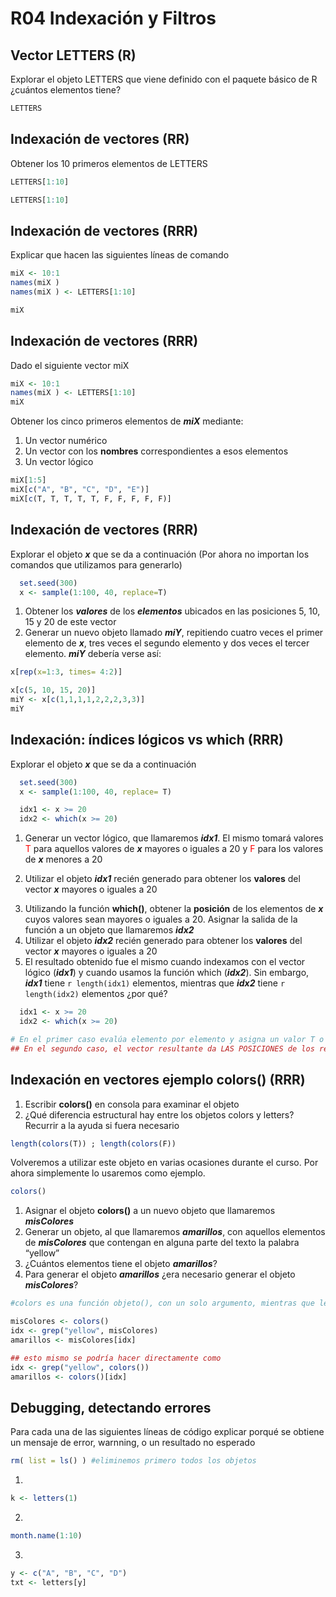 # R04 Indexación y Filtros {-}

## Vector LETTERS (R)

Explorar el objeto LETTERS que viene definido con el paquete básico de R ¿cuántos elementos tiene?

```r
LETTERS
```

## Indexación de vectores (RR)

Obtener los 10 primeros elementos de LETTERS

```r
LETTERS[1:10]
```

<!-- RTA -->

```r
LETTERS[1:10]
```


## Indexación de vectores (RRR)

Explicar que hacen las siguientes líneas de comando

``` r
miX <- 10:1
names(miX )
names(miX ) <- LETTERS[1:10]
```

```r
miX
```

## Indexación de vectores (RRR)

Dado el siguiente vector miX

``` r
miX <- 10:1
names(miX ) <- LETTERS[1:10]
miX
```

Obtener los cinco primeros elementos de **_miX_** mediante:  
  <ol>
  <li> Un vector numérico  </li>
  <li> Un vector con los **nombres** correspondientes a esos elementos  </li>
  <li> Un vector lógico  </li>
  </ol>
  
<!-- **RTA**   -->

```r
miX[1:5]
miX[c("A", "B", "C", "D", "E")]
miX[c(T, T, T, T, T, F, F, F, F, F)]
```

## Indexación de vectores (RRR)

Explorar el objeto **_x_** que se da a continuación (Por ahora no importan los comandos que utilizamos para generarlo)

```r
  set.seed(300)
  x <- sample(1:100, 40, replace=T)
```

<ol>
<li> Obtener los **_valores_** de los **_elementos_** ubicados en las posiciones 5, 10, 15 y 20 de este vector </li>
<li> Generar un nuevo objeto llamado **_miY_**, repitiendo cuatro veces el primer elemento de **_x_**, tres veces el segundo elemento y dos veces el tercer elemento. **_miY_** debería verse así:  </li>
</ol>

```r
x[rep(x=1:3, times= 4:2)]
```

<!-- **RTA**   -->

```r
x[c(5, 10, 15, 20)]
miY <- x[c(1,1,1,1,2,2,2,3,3)]
miY
```

## Indexación: índices lógicos vs which (RRR)

Explorar el objeto **_x_** que se da a continuación

```r
  set.seed(300)
  x <- sample(1:100, 40, replace= T)
```

```r
  idx1 <- x >= 20
  idx2 <- which(x >= 20)
```

<ol>
<li> Generar un vector lógico, que llamaremos **_idx1_**. El mismo tomará valores <span style="color:red">T</span>  para aquellos valores de **_x_** mayores o iguales a 20 y <span style="color:red">F</span> para los valores de **_x_** menores a 20 </li>
<li> Utilizar el objeto **_idx1_** recién generado para obtener los **valores** del vector **_x_** mayores o iguales a 20

<li> Utilizando la función **which()**, obtener la **posición** de los elementos de **_x_** cuyos valores sean mayores o iguales a 20. Asignar la salida de la función a un objeto que llamaremos **_idx2_** </li>
<li> Utilizar el objeto **_idx2_** recién generado para obtener los **valores** del vector **_x_** mayores o iguales a 20 </li>

<li> El resultado obtenido fue el mismo cuando indexamos con el vector lógico (**_idx1_**) y cuando usamos la función which (**_idx2_**). Sin embargo, **_idx1_** tiene `r length(idx1)` elementos, mientras que **_idx2_** tiene `r length(idx2)` elementos ¿por qué?</li>
</ol>

<!-- RTA -->

```r

  idx1 <- x >= 20
  idx2 <- which(x >= 20)

# En el primer caso evalúa elemento por elemento y asigna un valor T o F donde corresponda, el resultado es un vector de T y F con tantos elementos como elementos tenga x
## En el segundo caso, el vector resultante da LAS POSICIONES de los registros que cumplen conla condición impuesta (es decir los T  de la prueba lógica).
```


## Indexación en vectores ejemplo colors() (RRR)

<ol>
<li> Escribir **colors()** en consola para examinar el objeto  </li>
<li> ¿Qué diferencia estructural hay entre los objetos colors y letters? Recurrir a la ayuda si fuera necesario </li>
</ol>

```r
length(colors(T)) ; length(colors(F))
```

Volveremos a utilizar este objeto en varias ocasiones durante el curso. Por ahora simplemente lo usaremos como ejemplo.

``` r
colors()
```
<ol>
<li> Asignar el objeto **colors()** a un nuevo objeto que llamaremos **_misColores_** </li>
<li> Generar un objeto, al que llamaremos **_amarillos_**, con aquellos elementos de **_misColores_** que contengan en alguna parte del texto la palabra "yellow"</li> 
<li> ¿Cuántos elementos tiene el objeto **_amarillos_**? </li>
<li> Para generar el objeto **_amarillos_** ¿era necesario generar el objeto **_misColores_**? </li> 
</ol>

<!-- RTA -->

```r
#colors es una función objeto(), con un solo argumento, mientras que letters/LETTERS es un vector con valroes pre-definidos

misColores <- colors()
idx <- grep("yellow", misColores)
amarillos <- misColores[idx]

## esto mismo se podría hacer directamente como
idx <- grep("yellow", colors())
amarillos <- colors()[idx]
```

## Debugging, detectando errores {-}

Para cada una de las siguientes líneas de código explicar porqué se obtiene un mensaje de error, warnning, o un resultado no esperado

```r
rm( list = ls() ) #eliminemos primero todos los objetos
```

1.
``` r
k <- letters(1)
```
<!-- letters[1] -->

2.
``` r
month.name(1:10)
```
<!-- month.name[1:10] -->

3.
``` r
y <- c("A", "B", "C", "D")
txt <- letters[y]
```
<!-- y no es numérico -->
